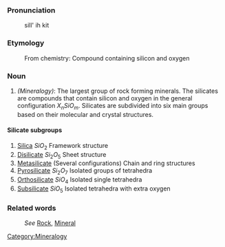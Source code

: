 ===Pronunciation===

:sill' ih kit

===Etymology===

:From chemistry: Compound containing silicon and oxygen

===Noun===
#''(Mineralogy)'': The largest group of rock forming minerals. The silicates are compounds that contain silicon and oxygen in the general configuration <math>X_nSiO_m</math>. Silicates are subdivided into six main groups based on their molecular and crystal structures.


==== Silicate subgroups ====
#[[Silica]] <math>SiO_2</math> Framework structure
#[[Disilicate]] <math>Si_2O_5</math> Sheet structure
#[[Metasilicate]] (Several configurations) Chain and ring structures
#[[Pyrosilicate]] <math>Si_2O_7</math> Isolated groups of tetrahedra
#[[Orthosilicate]] <math>SiO_4</math> Isolated single tetrahedra
#[[Subsilicate]] <math>SiO_5</math> Isolated tetrahedra with extra oxygen

===Related words===
:''See'' [[Rock]], [[Mineral]]

[[Category:Mineralogy]]